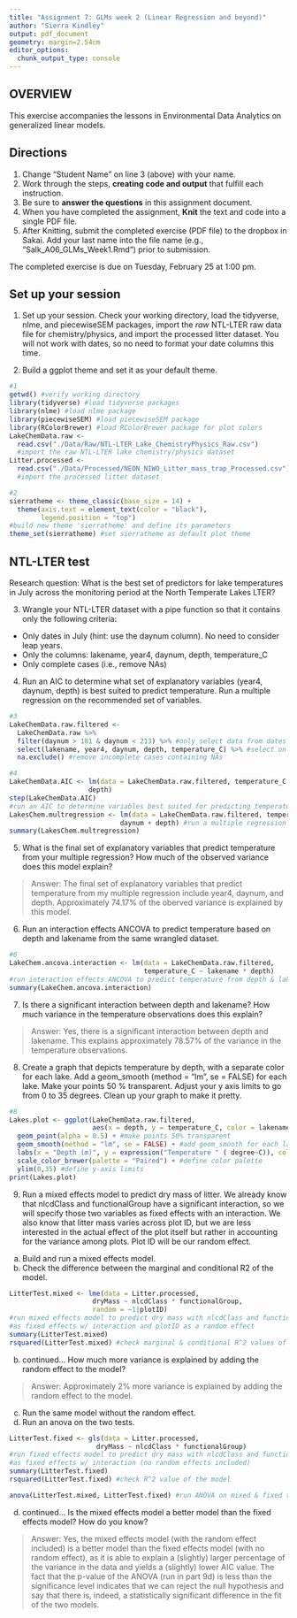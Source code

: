 ```yaml
---
title: "Assignment 7: GLMs week 2 (Linear Regression and beyond)"
author: "Sierra Kindley"
output: pdf_document
geometry: margin=2.54cm
editor_options: 
  chunk_output_type: console
---
```


## OVERVIEW

This exercise accompanies the lessons in Environmental Data Analytics on generalized linear models. 

## Directions
1. Change "Student Name" on line 3 (above) with your name.
3. Work through the steps, **creating code and output** that fulfill each instruction.
4. Be sure to **answer the questions** in this assignment document.
6. When you have completed the assignment, **Knit** the text and code into a single PDF file.
8. After Knitting, submit the completed exercise (PDF file) to the dropbox in Sakai. Add your last name into the file name (e.g., "Salk_A06_GLMs_Week1.Rmd") prior to submission.

The completed exercise is due on Tuesday, February 25 at 1:00 pm.

## Set up your session 
1. Set up your session. Check your working directory, load the tidyverse, nlme, and piecewiseSEM packages, import the *raw* NTL-LTER raw data file for chemistry/physics, and import the processed litter dataset. You will not work with dates, so no need to format your date columns this time.

2. Build a ggplot theme and set it as your default theme.

```r
#1
getwd() #verify working directory
library(tidyverse) #load tidyverse packages
library(nlme) #load nlme package
library(piecewiseSEM) #load piecewiseSEM package
library(RColorBrewer) #load RColorBrewer package for plot colors
LakeChemData.raw <- 
  read.csv("./Data/Raw/NTL-LTER_Lake_ChemistryPhysics_Raw.csv")
  #import the raw NTL-LTER lake chemistry/physics dataset
Litter.processed <- 
  read.csv("./Data/Processed/NEON_NIWO_Litter_mass_trap_Processed.csv")
  #import the processed litter dataset

#2
sierratheme <- theme_classic(base_size = 14) +
  theme(axis.text = element_text(color = "black"), 
        legend.position = "top")
#build new theme 'sierratheme' and define its parameters
theme_set(sierratheme) #set sierratheme as default plot theme

```


## NTL-LTER test
Research question: What is the best set of predictors for lake temperatures in July across the monitoring period at the North Temperate Lakes LTER? 

3. Wrangle your NTL-LTER dataset with a pipe function so that it contains only the following criteria: 

* Only dates in July (hint: use the daynum column). No need to consider leap years.
* Only the columns: lakename, year4, daynum, depth, temperature_C
* Only complete cases (i.e., remove NAs)

4. Run an AIC to determine what set of explanatory variables (year4, daynum, depth) is best suited to predict temperature. Run a multiple regression on the recommended set of variables. 

```r
#3
LakeChemData.raw.filtered <- 
  LakeChemData.raw %>%
  filter(daynum > 181 & daynum < 213) %>% #only select data from dates in July
  select(lakename, year4, daynum, depth, temperature_C) %>% #select only the specified columns
  na.exclude() #remove incomplete cases containing NAs

#4
LakeChemData.AIC <- lm(data = LakeChemData.raw.filtered, temperature_C ~ year4 + daynum + 
                    depth)
step(LakeChemData.AIC) 
#run an AIC to determine variables best suited for predicting temperature
LakesChem.multregression <- lm(data = LakeChemData.raw.filtered, temperature_C ~ year4 + 
                            daynum + depth) #run a multiple regression on recommended variables
summary(LakesChem.multregression)

```

5. What is the final set of explanatory variables that predict temperature from your multiple regression? How much of the observed variance does this model explain?

> Answer: The final set of explanatory variables that predict temperature from my multiple regression include year4, daynum, and depth. Approximately 74.17% of the oberved variance is explained by this model.

6. Run an interaction effects ANCOVA to predict temperature based on depth and lakename from the same wrangled dataset.

```r
#6
LakeChem.ancova.interaction <- lm(data = LakeChemData.raw.filtered, 
                                  temperature_C ~ lakename * depth)
#run interaction effects ANCOVA to predict temperature from depth & lakename
summary(LakeChem.ancova.interaction)

```

7. Is there a significant interaction between depth and lakename? How much variance in the temperature observations does this explain?

> Answer: Yes, there is a significant interaction between depth and lakename. This explains approximately 78.57% of the variance in the temperature observations.

8. Create a graph that depicts temperature by depth, with a separate color for each lake. Add a geom_smooth (method = "lm", se = FALSE) for each lake. Make your points 50 % transparent. Adjust your y axis limits to go from 0 to 35 degrees. Clean up your graph to make it pretty. 

```r
#8
Lakes.plot <- ggplot(LakeChemData.raw.filtered, 
                     aes(x = depth, y = temperature_C, color = lakename)) + 
  geom_point(alpha = 0.5) + #make points 50% transparent
  geom_smooth(method = "lm", se = FALSE) + #add geom_smooth for each lake
  labs(x = "Depth (m)", y = expression("Temperature " ( degree~C)), color = "") + #axis labels
  scale_color_brewer(palette = "Paired") + #define color palette
  ylim(0,35) #define y-axis limits
print(Lakes.plot)

```

9. Run a mixed effects model to predict dry mass of litter. We already know that nlcdClass and functionalGroup have a significant interaction, so we will specify those two variables as fixed effects with an interaction. We also know that litter mass varies across plot ID, but we are less interested in the actual effect of the plot itself but rather in accounting for the variance among plots. Plot ID will be our random effect.

a. Build and run a mixed effects model.
b. Check the difference between the marginal and conditional R2 of the model. 

```r

LitterTest.mixed <- lme(data = Litter.processed,
                     dryMass ~ nlcdClass * functionalGroup,
                     random = ~1|plotID)
#run mixed effects model to predict dry mass with nlcdClass and functionalGroup
#as fixed effects w/ interaction and plotID as a random effect
summary(LitterTest.mixed)
rsquared(LitterTest.mixed) #check marginal & conditional R^2 values of model

```

b. continued... How much more variance is explained by adding the random effect to the model? 

> Answer: Approximately 2% more variance is explained by adding the random effect to the model.

c. Run the same model without the random effect.
d. Run an anova on the two tests. 
```r

LitterTest.fixed <- gls(data = Litter.processed,
                      dryMass ~ nlcdClass * functionalGroup)
#run fixed effects model to predict dry mass with nlcdClass and functionalGroup
#as fixed effects w/ interaction (no random effects included)
summary(LitterTest.fixed)
rsquared(LitterTest.fixed) #check R^2 value of the model

anova(LitterTest.mixed, LitterTest.fixed) #run ANOVA on mixed & fixed tests

```

d. continued... Is the mixed effects model a better model than the fixed effects model? How do you know?

> Answer: Yes, the mixed effects model (with the random effect included) is a better model than the fixed effects model (with no random effect), as it is able to explain a (slightly) larger percentage of the variance in the data and yields a (slightly) lower AIC value. The fact that the p-value of the ANOVA (run in part 9d) is less than the significance level indicates that we can reject the null hypothesis and say that there is, indeed, a statistically significant difference in the fit of the two models.